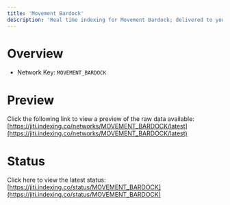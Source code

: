```yaml
---
title: 'Movement Bardock'
description: 'Real time indexing for Movement Bardock; delivered to you'
---
```


# Overview
- Network Key: `MOVEMENT_BARDOCK`

# Preview
Click the following link to view a preview of the raw data available: [https://jiti.indexing.co/networks/MOVEMENT_BARDOCK/latest](https://jiti.indexing.co/networks/MOVEMENT_BARDOCK/latest)

# Status
Click here to view the latest status: [https://jiti.indexing.co/status/MOVEMENT_BARDOCK](https://jiti.indexing.co/status/MOVEMENT_BARDOCK)
